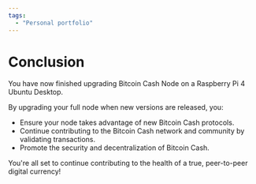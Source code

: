 ```yaml
---
tags:
  - "Personal portfolio"
---
```


# Conclusion

You have now finished upgrading Bitcoin Cash Node on a Raspberry Pi 4 Ubuntu Desktop.

By upgrading your full node when new versions are released, you:

- Ensure your node takes advantage of new Bitcoin Cash protocols.
- Continue contributing to the Bitcoin Cash network and community by validating transactions.
- Promote the security and decentralization of Bitcoin Cash.

You're all set to continue contributing to the health of a true, peer-to-peer digital currency!
